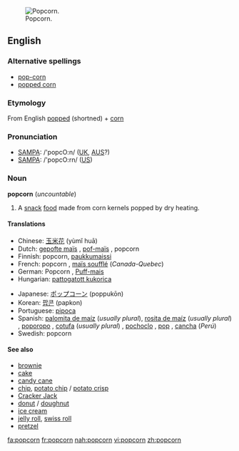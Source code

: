 [[Image:Popcorn04.jpg|thumb|right|Popcorn.]]
==English==

===Alternative spellings===
*[[pop-corn]]
*[[popped corn]]

===Etymology===
From English [[popped]] (shortned) + [[corn]]

===Pronunciation===
*[[SAMPA]]: /'popcO:n/ ([[UK]], [[AUS]]?)
*[[SAMPA]]: /'popcO:rn/ ([[US]])

===Noun===
'''popcorn''' (''uncountable'')

# A [[snack]] [[food]] made from corn kernels popped by dry heating.

====Translations====
{{top}}
*Chinese: [[玉米花]] (yùmǐ huā)
*Dutch: [[gepofte maïs]] {{m}}, [[pof-maïs]] {{m}}, popcorn {{m}}
*Finnish: popcorn, [[paukkumaissi]]
*French: popcorn {{m}}, [[maïs soufflé]] {{m}} (''Canada-Quebec'')
*German: Popcorn {{n}}, [[Puff-mais]] {{m}}
*Hungarian: [[pattogatott kukorica]]
{{mid}}
*Japanese: [[ポップコーン]] (poppukōn)
*Korean: [[팝콘]] (papkon)
*Portuguese: [[pipoca]] {{f}}
*Spanish: [[palomita de maíz ]]  {{f}} (''usually plural''), [[rosita de maíz]]   {{f}} (''usually plural'') {{italbrac|Latin America}}, [[poporopo]] {{m}} {{italbrac|Guatemala}}, [[cotufa]] {{f}} (''usually plural'') {{italbrac|Venezuela}} , [[pochoclo]] {{m}} {{italbrac|Argentina}}, [[pop]] {{m}} {{italbrac|Uruguay}},  [[cancha]] {{f}} (''Perú'')
*Swedish: popcorn {{n}}
{{bottom}}

====See also====
*[[brownie]]
*[[cake]]
*[[candy cane]]
*[[chip]], [[potato chip]] / [[potato crisp]]
*[[Cracker Jack]]
*[[donut]] / [[doughnut]]
*[[ice cream]]
*[[jelly roll]], [[swiss roll]]
*[[pretzel]]

[[fa:popcorn]]
[[fr:popcorn]]
[[nah:popcorn]]
[[vi:popcorn]]
[[zh:popcorn]]